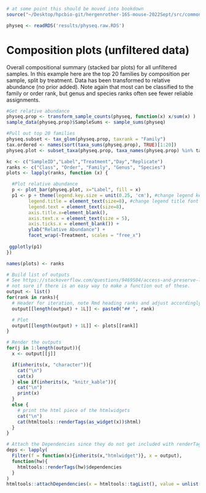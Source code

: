 ```r
# at some point this should be moved into bookdown
source("~/Desktop/hpcbio-git/hergenrother-16S-mouse-2022Sept/src/common_code.R", local = knitr::knit_global())
```

```r
physeq <- readRDS('results/physeq.raw.RDS')
```

# Composition plots (unfiltered data)

Overall compositional summary (stacked bar plots) for all unfiltered samples.  In this example here are the top 20 families by composition per sample, split by treatment. Data has been transformed to relative abundance (no prior added). Note again that most can be classified to the family or order rank, but genus and species ranks often see fewer reliable assignments. 


```r
#Get relative abundance
physeq.prop <- transform_sample_counts(physeq, function(x) x/sum(x) )
sample_data(physeq.prop)$SampleSums <- sample_sums(physeq)

#Pull out top 20 families
physeq.subset <- tax_glom(physeq.prop, taxrank = "Family")
tax.ordered <- names(sort(taxa_sums(physeq.prop), TRUE)[1:20])
physeq.plot <- subset_taxa(physeq.prop, taxa_names(physeq.prop) %in% tax.ordered)
```

```r
kc <- c("SampleID","Label","Treatment","Day","Replicate")
ranks <- c("Class", "Order", "Family", "Genus", "Species")
plots <- lapply(ranks, function (x) { 

  #Plot relative abundance
  p <- plot_bar(physeq.plot, x="Label", fill = x)
  p1 <- p + theme(legend.key.size = unit(0.25, 'cm'), #change legend key size
        legend.title = element_text(size=8), #change legend title font size
        legend.text = element_text(size=8),
        axis.title.x=element_blank(),
        axis.text.x = element_text(size = 5),
        axis.ticks.x = element_blank()) +
        ylab("Relative Abundance") +
        facet_wrap(~Treatment, scales = "free_x")
  
 ggplotly(p1)
})

names(plots) <- ranks

# Build list of outputs
# See https://stackoverflow.com/questions/9469504/access-and-preserve-list-names-in-lapply-function for example
# not sure if there is an easy way to make a function out of these.
output <- list()
for(rank in ranks){
  # Header for iteration, note Rmd heading ranks and adjust accordingly
  output[[length(output) + 1L]] <- paste0("## ", rank)

  # Plot
  output[[length(output) + 1L]] <- plots[[rank]]
}

# Render the outputs
for(j in 1:length(output)){
  x <- output[[j]]

  if(inherits(x, "character")){
    cat("\n")
    cat(x)
  } else if(inherits(x, "knitr_kable")){
    cat("\n")
    print(x)
  }
  else {
    # print the html piece of the htmlwidgets
    cat("\n")
    cat(htmltools::renderTags(as_widget(x))$html)
  }
}
```

```r
# Attach the Dependencies since they do not get included with renderTags(...)$html
deps <- lapply(
  Filter(f = function(x){inherits(x,"htmlwidget")}, x = output),
  function(hw){
    htmltools::renderTags(hw)$dependencies
  }
)
htmltools::attachDependencies(x = htmltools::tagList(), value = unlist(deps,recursive=FALSE))
```
